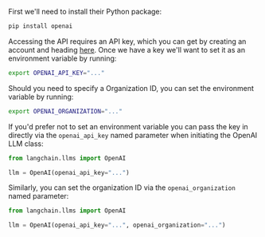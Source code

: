 First we'll need to install their Python package:

```bash
pip install openai
```

Accessing the API requires an API key, which you can get by creating an account and heading [here](https://platform.openai.com/account/api-keys). Once we have a key we'll want to set it as an environment variable by running:

```bash
export OPENAI_API_KEY="..."
```

Should you need to specify a Organization ID, you can set the environment variable by running:

```bash
export OPENAI_ORGANIZATION="..."
```

If you'd prefer not to set an environment variable you can pass the key in directly via the `openai_api_key` named parameter when initiating the OpenAI LLM class:

```python
from langchain.llms import OpenAI

llm = OpenAI(openai_api_key="...")
```

Similarly, you can set the organization ID via the `openai_organization` named parameter:

```python
from langchain.llms import OpenAI

llm = OpenAI(openai_api_key="...", openai_organization="...")
```

